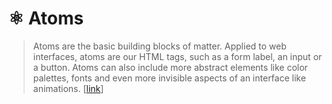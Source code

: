 
<Meta title="Atoms/About" />

# ⚛️ Atoms

> Atoms are the basic building blocks of matter.
> Applied to web interfaces, atoms are our HTML tags, such as a form label, an input or a button.
> Atoms can also include more abstract elements like color palettes, fonts and even more invisible aspects of an interface like animations.
> [[link](https://bradfrost.com/blog/post/atomic-web-design/#atoms)]
